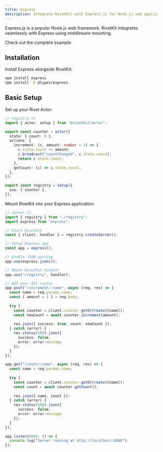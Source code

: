 ```yaml
---
title: Express
description: Integrate RivetKit with Express.js for Node.js web applications
---
```


Express.js is a popular Node.js web framework. RivetKit integrates seamlessly with Express using middleware mounting.

<Card title="View Example on GitHub" icon="github" href="https://github.com/rivet-gg/rivetkit/tree/main/examples/express" arrow horizontal>
	Check out the complete example
</Card>

## Installation

Install Express alongside RivetKit:

```bash
npm install express
npm install -D @types/express
```

## Basic Setup

<Steps>
<Step title="Create Your Registry">
Set up your Rivet Actor:

```typescript
// registry.ts
import { actor, setup } from "@rivetkit/actor";

export const counter = actor({
  state: { count: 0 },
  actions: {
    increment: (c, amount: number = 1) => {
      c.state.count += amount;
      c.broadcast("countChanged", c.state.count);
      return c.state.count;
    },
    getCount: (c) => c.state.count,
  },
});

export const registry = setup({
  use: { counter },
});
```
</Step>

<Step title="Integrate with Express">
Mount RivetKit into your Express application:

```typescript
// server.ts
import { registry } from "./registry";
import express from "express";

// Start RivetKit
const { client, handler } = registry.createServer();

// Setup Express app
const app = express();

// Enable JSON parsing
app.use(express.json());

// Mount RivetKit handler
app.use("/registry", handler);

// Add your API routes
app.post("/increment/:name", async (req, res) => {
  const name = req.params.name;
  const { amount = 1 } = req.body;
  
  try {
    const counter = client.counter.getOrCreate([name]);
    const newCount = await counter.increment(amount);
    
    res.json({ success: true, count: newCount });
  } catch (error) {
    res.status(500).json({ 
      success: false, 
      error: error.message 
    });
  }
});

app.get("/count/:name", async (req, res) => {
  const name = req.params.name;
  
  try {
    const counter = client.counter.getOrCreate([name]);
    const count = await counter.getCount();
    
    res.json({ name, count });
  } catch (error) {
    res.status(500).json({ 
      success: false, 
      error: error.message 
    });
  }
});

app.listen(8080, () => {
  console.log("Server running at http://localhost:8080");
});
```
</Step>
</Steps>

